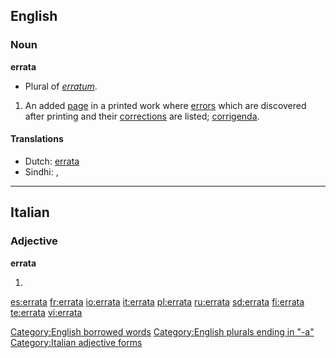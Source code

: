 ==English==

===Noun===
'''errata'''
* Plural of ''[[erratum]]''.
# An added [[page]] in a printed work where [[error]]s which are discovered after printing and their [[correction]]s are listed; [[corrigenda]].

==== Translations ====
*Dutch: [[errata#Dutch|errata]]
*Sindhi:{{SDchar|[[چُڪَنامو]]}} {{m}}, {{SDchar|[[ڀُلَنامو]]}} {{m}}

[[Category:English borrowed words]]
[[Category:English plurals ending in "-a"]]
----

==Italian==
===Adjective===
'''errata''' {{s}}
# {{feminine of|errato#Adjective|errato}}

[[Category:Italian adjective forms]]

[[es:errata]]
[[fr:errata]]
[[io:errata]]
[[it:errata]]
[[pl:errata]]
[[ru:errata]]
[[sd:errata]]
[[fi:errata]]
[[te:errata]]
[[vi:errata]]